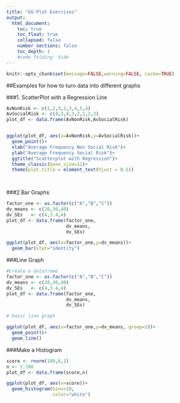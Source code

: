 ```yaml
---
title: "GG-Plot Exercises"
output:
  html_document:
    toc: true
    toc_float: true
    collapsed: false
    number_sections: false
    toc_depth: 1
    #code_folding: hide
---
```


```r
knitr::opts_chunk$set(message=FALSE,warning=FALSE, cache=TRUE)
```
##Examples for how to turn data into different graphs


###1. ScatterPlot with a Regression Line
```r

AvNonRisk <- c(1,2,3,2,3,4,5,4)
AvSocialRisk <- c(4,3,4,3,2,1,2,3)
plot_df <- data.frame(AvNonRisk,AvSocialRisk)


ggplot(plot_df, aes(x=AvNonRisk,y=AvSocialRisk))+
  geom_point()+
  xlab("Average Frequency Non Social Risk")+
  ylab("Average Frequency Social Risk")+
  ggtitle("Scatterplot with Regression")+
  theme_classic(base_size=12)+
  theme(plot.title = element_text(hjust = 0.5))

       
```
###2.Bar Graphs
```r
factor_one <- as.factor(c("A","B","C"))
dv_means <- c(20,30,40)
dv_SEs   <- c(4,3.4,4)
plot_df <- data.frame(factor_one,
                      dv_means,
                      dv_SEs)

ggplot(plot_df, aes(x=factor_one,y=dv_means))+
  geom_bar(stat="identity")
```

###Line Graph
```r
#Create a dataframe
factor_one <- as.factor(c("A","B","C"))
dv_means <- c(20,30,40)
dv_SEs   <- c(4,3.4,4)
plot_df <- data.frame(factor_one,
                      dv_means,
                      dv_SEs)

# basic line graph

ggplot(plot_df, aes(x=factor_one,y=dv_means, group=1))+
  geom_point()+
  geom_line()
```


###Make a Histogram
```r
score <- rnorm(100,0,1)
n <- 1:100
plot_df <- data.frame(score,n)

ggplot(plot_df, aes(x=score))+
  geom_histogram(bins=10,
                 color="white")
```

